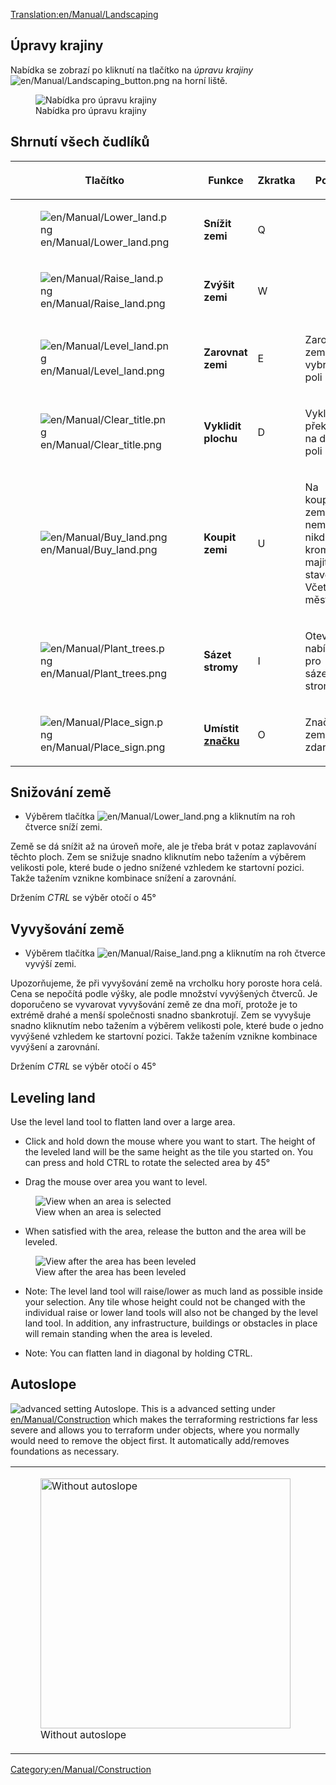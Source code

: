 [[Translation:en/Manual/Landscaping]]
{{en/Manual/Tutorial/Navigation}}

{{cs/Překlad|origin= en/Manual/Landscaping
|from  = en
|to    = cs
|Percentage = 50
}}

==Úpravy krajiny==

Nabídka se zobrazí po kliknutí na tlačítko na ''úpravu krajiny'' [[File:en/Manual/Landscaping button.png]] na horní liště.

[[File:en/Manual/Landscaping toolbar.png|none|frame|Nabídka pro úpravu krajiny]]

==Shrnutí všech čudlíků==

{| {{en/Wikitable}}
|- style="background:#efefef"
!width='46'|Tlačítko
!width='150'|Funkce
!Zkratka
!Popis
|-
|[[File:en/Manual/Lower land.png]]
|'''Snížit zemi'''
|Q
|
|-
|[[File:en/Manual/Raise land.png]]
|'''Zvýšit zemi'''
|W
|
|-
|[[File:en/Manual/Level land.png]]
|'''Zarovnat zemi'''
|E
|Zarovná zemi ve vybraném poli
|-
|[[File:en/Manual/Clear title.png]]
|'''Vyklidit plochu'''
|D
|Vyklidí překážky na daném poli
|-
|[[File:en/Manual/Buy land.png]]
|'''Koupit zemi'''
|U
|Na koupené zemi nemůže nikdo kromě majitele stavět. Včetně měst.
|-
|[[File:en/Manual/Plant trees.png]]
|'''Sázet stromy'''
|I
|Otevře nabídku pro sázení stromů.
|-
|[[File:en/Manual/Place sign.png]]
|'''Umístit [[en/Značky|značku]]'''
|O
|Značení země je zdarma.
|}

==Snižování země==
* Výběrem tlačítka [[File:en/Manual/Lower land.png]] a kliknutím na roh čtverce sníží zemi. 
Země se dá snížit až na úroveň moře, ale je třeba brát v potaz zaplavování těchto ploch. 
Zem se snižuje snadno kliknutím nebo tažením a výběrem velikosti pole, které bude o jedno snížené vzhledem ke startovní pozici. Takže tažením vznikne kombinace snížení a zarovnání. 

Držením ''CTRL'' se výběr otočí o 45°

==Vyvyšování země==

* Výběrem tlačítka [[File:en/Manual/Raise land.png]] a kliknutím na roh čtverce vyvýší zemi.
Upozorňujeme, že při vyvyšování země na vrcholku hory poroste hora celá. Cena se nepočítá podle výšky, ale podle množství vyvýšených čtverců. Je doporučeno se vyvarovat vyvyšování země ze dna moří, protože je to extrémě drahé a menší společnosti snadno sbankrotují. Zem se vyvyšuje snadno kliknutím nebo tažením a výběrem velikosti pole, které bude o jedno vyvýšené vzhledem ke startovní pozici. Takže tažením vznikne kombinace vyvýšení a zarovnání.

Držením ''CTRL'' se výběr otočí o 45°

==Leveling land==
Use the level land tool to flatten land over a large area.

*Click and hold down the mouse where you want to start. The height of the leveled land will be the same height as the tile you started on. You can press and hold CTRL to rotate the selected area by 45°

*Drag the mouse over area you want to level.
[[File:en/Manual/Level land before.png|center|frame|View when an area is selected]]

*When satisfied with the area, release the button and the area will be leveled.
[[File:en/Manual/Level land after.png|center|frame|View after the area has been leveled]]

*Note: The level land tool will raise/lower as much land as possible inside your selection. Any tile whose height could not be changed with the individual raise or lower land tools will also not be changed by the level land tool. In addition, any infrastructure, buildings or obstacles in place will remain standing when the area is leveled.

*Note: You can flatten land in diagonal by holding CTRL.

==Autoslope==
[[File:en/Manual/Autoslope.png|right|frame|advanced setting ''Autoslope''.]]
This is a advanced setting under [[en/Manual/Construction]] which makes the terraforming restrictions far less severe and allows you to terraform under objects, where you normally would need to remove the object first. It automatically add/removes foundations as necessary.
{|
|[[File:en/Manual/Terraformoff.png|none|thumb|400px|Without autoslope]]
|[[File:en/Manual/Terraformon.png|none|thumb|400px|With autoslope]]
|}

{{en/Feature|0.6}}
[[Category:en/Manual/Construction]]